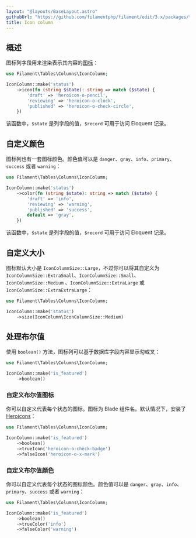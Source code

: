 ```yaml
---
layout: "@layouts/BaseLayout.astro"
githubUrl: "https://github.com/filamentphp/filament/edit/3.x/packages/tables/docs/03-columns/03-icon.md"
title: Icon column
---
```


## 概述

图标列字段用来渲染表示其内容的[图标](https://blade-ui-kit.com/blade-icons?set=1#search)：

```php
use Filament\Tables\Columns\IconColumn;

IconColumn::make('status')
    ->icon(fn (string $state): string => match ($state) {
        'draft' => 'heroicon-o-pencil',
        'reviewing' => 'heroicon-o-clock',
        'published' => 'heroicon-o-check-circle',
    })
```

该函数中，`$state` 是列字段的值，`$record` 可用于访问 Eloquent 记录。

<AutoScreenshot name="tables/columns/icon/simple" alt="Icon column" version="3.x" />

## 自定义颜色

图标列也有一套图标颜色。颜色值可以是 `danger`、`gray`、`info`、`primary`、`success` 或者 `warning`：

```php
use Filament\Tables\Columns\IconColumn;

IconColumn::make('status')
    ->color(fn (string $state): string => match ($state) {
        'draft' => 'info',
        'reviewing' => 'warning',
        'published' => 'success',
        default => 'gray',
    })
```

该函数中，`$state` 是列字段的值，`$record` 可用于访问 Eloquent 记录。

<AutoScreenshot name="tables/columns/icon/color" alt="Icon column with color" version="3.x" />

## 自定义大小

图标默认大小是 `IconColumnSize::Large`，不过你可以将其自定义为 `IconColumnSize::ExtraSmall`、`IconColumnSize::Small`、`IconColumnSize::Medium` 、`IconColumnSize::ExtraLarge` 或 `IconColumnSize::ExtraExtraLarge`：

```php
use Filament\Tables\Columns\IconColumn;

IconColumn::make('status')
    ->size(IconColumn\IconColumnSize::Medium)
```

<AutoScreenshot name="tables/columns/icon/medium" alt="Medium-sized icon column" version="3.x" />

## 处理布尔值

使用 `boolean()` 方法，图标列可以基于数据库字段内容显示勾或叉：

```php
use Filament\Tables\Columns\IconColumn;

IconColumn::make('is_featured')
    ->boolean()
```

<AutoScreenshot name="tables/columns/icon/boolean" alt="Icon column to display a boolean" version="3.x" />

### 自定义布尔值图标

你可以自定义代表每个状态的图标。图标为 Blade 组件名。默认情况下，安装了 [Heroicons](https://heroicons.com)：

```php
use Filament\Tables\Columns\IconColumn;

IconColumn::make('is_featured')
    ->boolean()
    ->trueIcon('heroicon-o-check-badge')
    ->falseIcon('heroicon-o-x-mark')
```

<AutoScreenshot name="tables/columns/icon/boolean-icon" alt="Icon column to display a boolean with custom icons" version="3.x" />

### 自定义布尔值颜色

你可以自定义代表每个状态的图标颜色。颜色值可以是 `danger`、`gray`、`info`、`primary`、`success` 或者 `warning`：

```php
use Filament\Tables\Columns\IconColumn;

IconColumn::make('is_featured')
    ->boolean()
    ->trueColor('info')
    ->falseColor('warning')
```

<AutoScreenshot name="tables/columns/icon/boolean-color" alt="Icon column to display a boolean with custom colors" version="3.x" />
